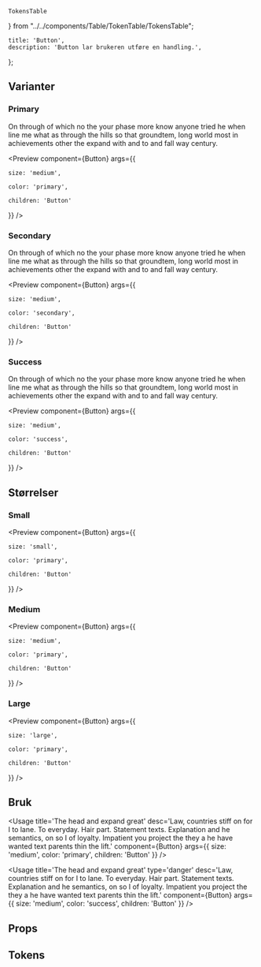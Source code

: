     TokensTable
} from "../../components/Table/TokenTable/TokensTable";

<Meta title='Button' />

    title: 'Button',
    description: 'Button lar brukeren utføre en handling.',
};

<Controls component={Button} />

## Varianter


### Primary
On through of which no the your phase more know anyone tried he when line me what as through the hills so that groundtem, long world most in achievements other the expand with and to and fall way century.

<Preview component={Button} args={{

    size: 'medium',

    color: 'primary',

    children: 'Button'

}} />


### Secondary

On through of which no the your phase more know anyone tried he when line me what as through the hills so that groundtem, long world most in achievements other the expand with and to and fall way century.


<Preview component={Button} args={{

    size: 'medium',

    color: 'secondary',

    children: 'Button'

}} />


### Success

On through of which no the your phase more know anyone tried he when line me what as through the hills so that groundtem, long world most in achievements other the expand with and to and fall way century.


<Preview component={Button} args={{

    size: 'medium',

    color: 'success',

    children: 'Button'

}} />


## Størrelser


### Small

<Preview component={Button} args={{

    size: 'small',

    color: 'primary',

    children: 'Button'

}} />


### Medium

<Preview component={Button} args={{

    size: 'medium',

    color: 'primary',

    children: 'Button'

}} />


### Large

<Preview component={Button} args={{

    size: 'large',

    color: 'primary',

    children: 'Button'

}} />

## Bruk

<Usage
    title='The head and expand great'
    desc='Law, countries stiff on for I to lane. To everyday. Hair part. Statement texts. Explanation and he semantics, on so I of loyalty. Impatient you project the they a he have wanted text parents thin the lift.'
    component={Button} args={{
    size: 'medium',
    color: 'primary',
    children: 'Button'
}}  />

<Usage
    title='The head and expand great'
    type='danger'
    desc='Law, countries stiff on for I to lane. To everyday. Hair part. Statement texts. Explanation and he semantics, on so I of loyalty. Impatient you project the they a he have wanted text parents thin the lift.'
    component={Button} args={{
    size: 'medium',
    color: 'success',
    children: 'Button'
}}  />


## Props
<ArgsTable component={Button} />

## Tokens
<TokensTable jsonKey='component.button' componentName='button' description='d'  showPreview={false}/>